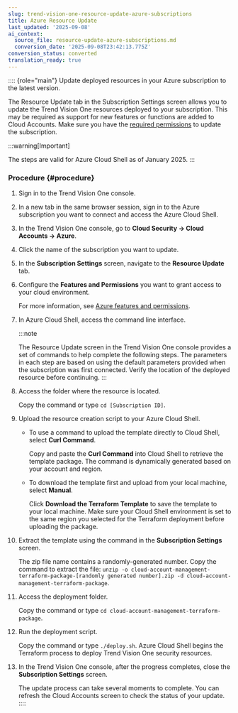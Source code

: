 ```yaml
---
slug: trend-vision-one-resource-update-azure-subscriptions
title: Azure Resource Update
last_updated: '2025-09-08'
ai_context:
  source_file: resource-update-azure-subscriptions.md
  conversion_date: '2025-09-08T23:42:13.775Z'
conversion_status: converted
translation_ready: true
---
```


:::: {role="main"}
Update deployed resources in your Azure subscription to the latest version.

The Resource Update tab in the Subscription Settings screen allows you to update the Trend Vision One resources deployed to your subscription. This may be required as support for new features or functions are added to Cloud Accounts. Make sure you have the [required permissions](azure-required-granted-permissions.mdx) to update the subscription.

:::warning[Important]

The steps are valid for Azure Cloud Shell as of January 2025.
:::

### Procedure {#procedure}

1.  Sign in to the Trend Vision One console.

2.  In a new tab in the same browser session, sign in to the Azure subscription you want to connect and access the Azure Cloud Shell.

3.  In the Trend Vision One console, go to **Cloud Security → Cloud Accounts → Azure**.

4.  Click the name of the subscription you want to update.

5.  In the **Subscription Settings** screen, navigate to the **Resource Update** tab.

6.  Configure the **Features and Permissions** you want to grant access to your cloud environment.

    For more information, see [Azure features and permissions](azure-features-permissions.mdx).

7.  In Azure Cloud Shell, access the command line interface.

    :::note

    The Resource Update screen in the Trend Vision One console provides a set of commands to help complete the following steps. The parameters in each step are based on using the default parameters provided when the subscription was first connected. Verify the location of the deployed resource before continuing.
    :::

8.  Access the folder where the resource is located.

    Copy the command or type `cd [Subscription ID]`.

9.  Upload the resource creation script to your Azure Cloud Shell.

    - To use a command to upload the template directly to Cloud Shell, select **Curl Command**.

      Copy and paste the **Curl Command** into Cloud Shell to retrieve the template package. The command is dynamically generated based on your account and region.

    - To download the template first and upload from your local machine, select **Manual**.

      Click **Download the Terraform Template** to save the template to your local machine. Make sure your Cloud Shell environment is set to the same region you selected for the Terraform deployment before uploading the package.

10. Extract the template using the command in the **Subscription Settings** screen.

    The zip file name contains a randomly-generated number. Copy the command to extract the file: `unzip -o cloud-account-management-terraform-package-[randomly generated number].zip -d cloud-account-management-terraform-package`.

11. Access the deployment folder.

    Copy the command or type `cd cloud-account-management-terraform-package`.

12. Run the deployment script.

    Copy the command or type `./deploy.sh`. Azure Cloud Shell begins the Terraform process to deploy Trend Vision One security resources.

13. In the Trend Vision One console, after the progress completes, close the **Subscription Settings** screen.

    The update process can take several moments to complete. You can refresh the Cloud Accounts screen to check the status of your update.
::::
